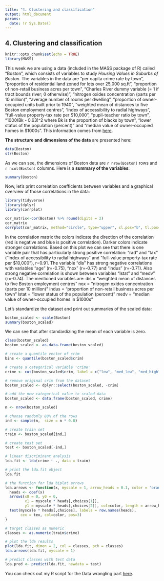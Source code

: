 ```yaml
---
title: "4. Clustering and classification"
output: html_document
params:
  date: !r Sys.Date()
---
```


## 4. Clustering and classification

```r
knitr::opts_chunk$set(echo = TRUE)
library(MASS)
```


This week we are using a data (included in the MASS package of R) called "Boston", which consists of variables to study *Housing Values in Suburbs of Boston*. The variables in the data are "per capita crime rate by town", "proportion of residential land zoned for lots over 25,000 sq.ft", "proportion of non-retail business acres per town", "Charles River dummy variable (= 1 if tract bounds river; 0 otherwise)", "nitrogen oxides concentration (parts per 10 million)", "average number of rooms per dwelling", "proportion of owner-occupied units built prior to 1940", "weighted mean of distances to five Boston employment centres", "index of accessibility to radial highways", "full-value property-tax rate per \$10,000", "pupil-teacher ratio by town", "1000(Bk - 0.63)^2 where Bk is the proportion of blacks by town", "lower status of the population (percent)" and "median value of owner-occupied homes in \$1000s". This information comes from [here](https://stat.ethz.ch/R-manual/R-devel/library/MASS/html/Boston.html).
  

**The structure and dimensions of the data** are presented here:  

```r
data(Boston)
str(Boston)
```


As we can see, the dimensions of Boston data are `r nrow(Boston)` rows and `r ncol(Boston)` columns.
Here is a **summary of the variables**:


```r
summary(Boston)
```


Now, let's print correlation coefficients between variables and a graphical overview of those correlations in the data:

```r
library(tidyverse)
library(dplyr)
library(corrplot)
```

```r
cor_matrix<-cor(Boston) %>% round(digits = 2)
cor_matrix
corrplot(cor_matrix, method="circle", type="upper", cl.pos="b", tl.pos="d", tl.cex = 0.6)
```

In the correlation matrix the colors indicate the direction of the correlation (red is negative and blue is positive correlation). Darker colors indicate stronger correlations. Based on this plot we can see that there is one variable pair that has particularly strong positive correlation: "rad" and "tax" ("index of accessibility to radial highways" and "full-value property-tax rate per \$10,000"), r=0.91. The variable "dis" has strong negative correlations with variables "age" (r=-0.75), "nox" (r=-0.77) and "indus" (r=-0.71). Also strong negative correlation is shown between variables "lstat" and "medv" (r=-0.74). The mentioned variables are:
dis = "weighted mean of distances to five Boston employment centres"
nox = "nitrogen oxides concentration (parts per 10 million)"
indus = "proportion of non-retail business acres per town"
lstat = "lower status of the population (percent)"
medv = "median value of owner-occupied homes in \$1000s"

 
Let's standardize the dataset and print out summaries of the scaled data:

```r
boston_scaled <- scale(Boston)
summary(boston_scaled)
```

We can see that after standardizing the mean of each variable is zero. 

```r
class(boston_scaled)
boston_scaled <- as.data.frame(boston_scaled)
```

```r
# create a quantile vector of crim
bins <- quantile(boston_scaled$crim)

# create a categorical variable 'crime'
crime <- cut(boston_scaled$crim, label = c("low", "med_low", "med_high", "high"), breaks = bins, include.lowest = TRUE)

# remove original crim from the dataset
boston_scaled <- dplyr::select(boston_scaled, -crim)

# add the new categorical value to scaled data
boston_scaled <- data.frame(boston_scaled, crime)

n <- nrow(boston_scaled)

# choose randomly 80% of the rows
ind <- sample(n,  size = n * 0.8)

# create train set
train <- boston_scaled[ind,]

# create test set 
test <- boston_scaled[-ind,]
```

```r
# linear discriminant analysis
lda.fit <- lda(crime ~ ., data = train)

# print the lda.fit object
lda.fit

# the function for lda biplot arrows
lda.arrows <- function(x, myscale = 1, arrow_heads = 0.1, color = "orange", tex = 0.75, choices = c(1,2)){
  heads <- coef(x)
  arrows(x0 = 0, y0 = 0, 
         x1 = myscale * heads[,choices[1]], 
         y1 = myscale * heads[,choices[2]], col=color, length = arrow_heads)
  text(myscale * heads[,choices], labels = row.names(heads), 
       cex = tex, col=color, pos=3)
}

# target classes as numeric
classes <- as.numeric(train$crime)

# plot the lda results
plot(lda.fit, dimen = 2, col = classes, pch = classes)
lda.arrows(lda.fit, myscale = 1)

# predict classes with test data
lda.pred <- predict(lda.fit, newdata = test)

```



You can check out my R script for the Data wrangling part [here](https://github.com/MikkoPatronen/IODS-project/blob/master/data/create_human.R).
